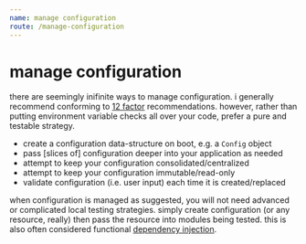 ```yaml
---
name: manage configuration
route: /manage-configuration
---
```



# manage configuration

there are seemingly inifinite ways to manage configuration.  i generally recommend
conforming to [12 factor](https://12factor.net/config) recommendations. however, rather
than putting environment variable checks all over your code, prefer a pure and
testable strategy.

* create a configuration data-structure on boot, e.g. a `Config` object
* pass [slices of] configuration deeper into your application as needed
* attempt to keep your configuration consolidated/centralized
* attempt to keep your configuration immutable/read-only
* validate configuration (i.e. user input) each time it is created/replaced

when configuration is managed as suggested, you will not need advanced or
complicated local testing strategies.  simply create configuration (or any resource, really)
then pass the resource into modules being tested. this is also often considered
functional [dependency injection](https://en.wikipedia.org/wiki/Dependency_injection).

<div><Demo /></div>
